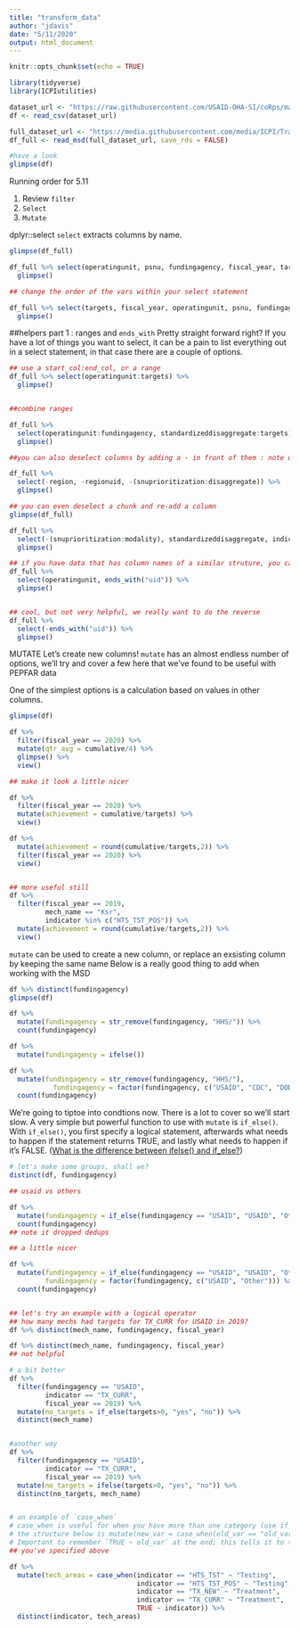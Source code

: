 ```yaml
---
title: "transform_data"
author: "jdavis"
date: "5/11/2020"
output: html_document
---
```



```r
knitr::opts_chunk$set(echo = TRUE)
```

```r
library(tidyverse)
library(ICPIutilities)

dataset_url <- "https://raw.githubusercontent.com/USAID-OHA-SI/coRps/master/2020-04-27/dplyr_exercise.csv"
df <- read_csv(dataset_url)

full_dataset_url <- "https://media.githubusercontent.com/media/ICPI/TrainingDataset/master/Output/MER_Structured_TRAINING_Datasets_PSNU_IM_FY18-20_20200214_v1_1.txt"
df_full <- read_msd(full_dataset_url, save_rds = FALSE)

#have a look
glimpse(df)


```
Running order for 5.11


1. Review `filter`
2. `Select`
3. `Mutate`




dplyr::select
`select` extracts columns by name. 

```r
glimpse(df_full)

df_full %>% select(operatingunit, psnu, fundingagency, fiscal_year, targets) %>% 
  glimpse()

## change the order of the vars within your select statement

df_full %>% select(targets, fiscal_year, operatingunit, psnu, fundingagency) %>% 
  glimpse()

```

##helpers part 1 : ranges and `ends_with`
Pretty straight forward right? If you have a lot of things you want to select, it can be a pain to list everything out in a select statement, in that case there are a couple of options. 
```r
## use a start_col:end_col, or a range
df_full %>% select(operatingunit:targets) %>% 
  glimpse()


##combine ranges

df_full %>%
  select(operatingunit:fundingagency, standardizeddisaggregate:targets) %>% 
  glimpse()

##you can also deselect columns by adding a - in front of them : note use of parans

df_full %>%
  select(-region, -regionuid, -(snuprioritization:disaggregate)) %>% 
  glimpse()

## you can even deselect a chunk and re-add a column
glimpse(df_full)

df_full %>%
  select(-(snuprioritization:modality), standardizeddisaggregate, indicator) %>% 
  glimpse()

## if you have data that has column names of a similar struture, you can use partial matching
df_full %>%
  select(operatingunit, ends_with("uid")) %>%
  glimpse()


## cool, but not very helpful, we really want to do the reverse
df_full %>%
  select(-ends_with("uid")) %>% 
  glimpse()

```


MUTATE
Let's create new columns!
`mutate` has an almost endless number of options, we'll try and cover a few here that we've found to be useful with PEPFAR data

One of the simplest options is a calculation based on values in other columns. 

```r
glimpse(df)

df %>%
  filter(fiscal_year == 2020) %>% 
  mutate(qtr_avg = cumulative/4) %>%
  glimpse() %>% 
  view()

## make it look a little nicer

df %>%
  filter(fiscal_year == 2020) %>% 
  mutate(achievement = cumulative/targets) %>%
  view()

df %>% 
  mutate(achievement = round(cumulative/targets,2)) %>%
  filter(fiscal_year == 2020) %>% 
  view()


## more useful still
df %>%
  filter(fiscal_year == 2019,
         mech_name == "Ksr",
         indicator %in% c("HTS_TST_POS")) %>%
  mutate(achievement = round(cumulative/targets,2)) %>%
  view()

```

`mutate` can be used to create a new column, or replace an exsisting column by keeping the same name
Below is a really good thing to add when working with the MSD

```r
df %>% distinct(fundingagency)
glimpse(df)

df %>% 
  mutate(fundingagency = str_remove(fundingagency, "HHS/")) %>% 
  count(fundingagency)

df %>% 
  mutate(fundingagency = ifelse())

df %>% 
  mutate(fundingagency = str_remove(fundingagency, "HHS/"),
           fundingagency = factor(fundingagency, c("USAID", "CDC", "DOD"))) %>% 
  count(fundingagency)

```

We're going to tiptoe into condtions now. There is a lot to cover so we'll start slow.
A very simple but powerful function to use with `mutate` is `if_else()`. With `if_else()`, you first specify a logical statement, afterwards what needs to happen if the statement returns TRUE, and lastly what needs to happen if it’s FALSE. ([What is the difference between ifelse() and if_else?](https://medium.com/@HollyEmblem/chaining-if-else-statements-using-the-superheroes-dataset-with-dplyr-b13121777b4))

```r

# let's make some groups, shall we?
distinct(df, fundingagency)

## usaid vs others

df %>% 
  mutate(fundingagency = if_else(fundingagency == "USAID", "USAID", "Other")) %>% 
  count(fundingagency)
## note it dropped dedups

## a little nicer

df %>% 
  mutate(fundingagency = if_else(fundingagency == "USAID", "USAID", "Other"),
         fundingagency = factor(fundingagency, c("USAID", "Other"))) %>% 
  count(fundingagency)


## let's try an example with a logical operator
## how many mechs had targets for TX_CURR for USAID in 2019?
df %>% distinct(mech_name, fundingagency, fiscal_year)

df %>% distinct(mech_name, fundingagency, fiscal_year)
## not helpful

# a bit better
df %>% 
  filter(fundingagency == "USAID",
         indicator == "TX_CURR",
         fiscal_year == 2019) %>%
  mutate(no_targets = if_else(targets>0, "yes", "no")) %>%
  distinct(mech_name)


#another way
df %>% 
  filter(fundingagency == "USAID",
         indicator == "TX_CURR",
         fiscal_year == 2019) %>%
  mutate(no_targets = ifelse(targets>0, "yes", "no")) %>%
  distinct(no_targets, mech_name)


# an example of `case_when`
# case_when is useful for when you have more than one category (use if_else, or ifelse for that)
# the structure below is mutate(new_var = case_when(old_var == "old_var_value" ~ "value_you_want_new_var_to_have"))
# Important to remember `TRUE ~ old_var` at the end; this tells it to take the value of the old var except for what
## you've specified above

df %>% 
  mutate(tech_areas = case_when(indicator == "HTS_TST" ~ "Testing",
                                indicator == "HTS_TST_POS" ~ "Testing",
                                indicator == "TX_NEW" ~ "Treatment",
                                indicator == "TX_CURR" ~ "Treatment",
                                TRUE ~ indicator)) %>% 
  distinct(indicator, tech_areas)





```








